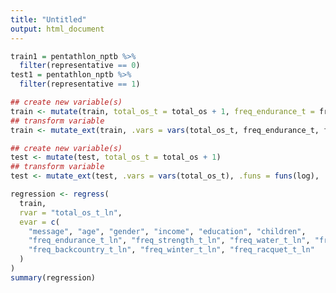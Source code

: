 ```yaml
---
title: "Untitled"
output: html_document
---
```

```r
train1 = pentathlon_nptb %>%
  filter(representative == 0)
test1 = pentathlon_nptb %>%
  filter(representative == 1)
```

```r
## create new variable(s)
train <- mutate(train, total_os_t = total_os + 1, freq_endurance_t = freq_endurance + 1, freq_strength_t = freq_strength + 1, freq_water_t = freq_water + 1, freq_team_t = freq_team + 1, freq_backcountry_t = freq_backcountry + 1, freq_winter_t = freq_winter + 1, freq_racquet_t = freq_racquet + 1)
## transform variable
train <- mutate_ext(train, .vars = vars(total_os_t, freq_endurance_t, freq_strength_t, freq_water_t, freq_team_t, freq_backcountry_t, freq_winter_t, freq_racquet_t), .funs = funs(log), .ext = "_ln")
```


```r
## create new variable(s)
test <- mutate(test, total_os_t = total_os + 1)
## transform variable
test <- mutate_ext(test, .vars = vars(total_os_t), .funs = funs(log), .ext = "_ln")
```

```r
regression <- regress(
  train, 
  rvar = "total_os_t_ln", 
  evar = c(
    "message", "age", "gender", "income", "education", "children", 
    "freq_endurance_t_ln", "freq_strength_t_ln", "freq_water_t_ln", "freq_team_t_ln", 
    "freq_backcountry_t_ln", "freq_winter_t_ln", "freq_racquet_t_ln"
  )
)
summary(regression)
```
